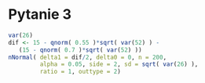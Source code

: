 # Pytanie 3

```r
var(26)
dif <- 15 - qnorm( 0.55 )*sqrt( var(52) ) - 
   (15 - qnorm( 0.7 )*sqrt( var(52) ))
nNormal( delta1 = dif/2, delta0 = 0, n = 200, 
         alpha = 0.05, side = 2, sd = sqrt( var(26) ),
         ratio = 1, outtype = 2) 
```

